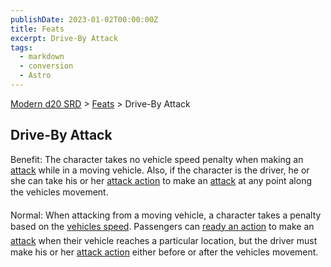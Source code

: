 ```yaml
---
publishDate: 2023-01-02T00:00:00Z
title: Feats
excerpt: Drive-By Attack
tags:
  - markdown
  - conversion
  - Astro
---
```


[Modern d20 SRD](/#modernD20) > [Feats](modern-d20-srd-feats-index) > Drive-By Attack

## Drive-By Attack

Benefit: The character takes no vehicle speed penalty when making an [attack](modern-d20-srd-combat-attack-roll) while in a moving vehicle. Also, if the character is the driver, he or she can take his or her [attack action](modern-d20-srd-combat-attack-roll) to make an [attack](modern-d20-srd-combat-attack-actions) at any point along the vehicles movement.

Normal: When attacking from a moving vehicle, a character takes a penalty based on the [vehicles speed](modern-d20-srd-vehicle-movement-and-combat-vehicle-speed). Passengers can [ready an action](modern-d20-srd-combat-special-initiative-actions) to make an [attack](modern-d20-srd-combat-attack-roll) when their vehicle reaches a particular location, but the driver must make his or her [attack action](modern-d20-srd-combat-attack-actions) either before or after the vehicles movement.
